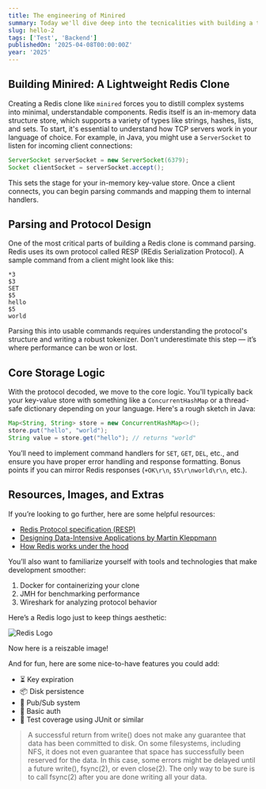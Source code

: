 ```yaml
---
title: The engineering of Minired
summary: Today we'll dive deep into the tecnicalities with building a tool like minired.
slug: hello-2
tags: ['Test', 'Backend']
publishedOn: '2025-04-08T00:00:00Z'
year: '2025'
---
```


## Building Minired: A Lightweight Redis Clone

Creating a Redis clone like `minired` forces you to distill complex systems into minimal, understandable components. Redis itself is an in-memory data structure store, which supports a variety of types like strings, hashes, lists, and sets. To start, it's essential to understand how TCP servers work in your language of choice. For example, in Java, you might use a `ServerSocket` to listen for incoming client connections:

```java
ServerSocket serverSocket = new ServerSocket(6379);
Socket clientSocket = serverSocket.accept();
```

This sets the stage for your in-memory key-value store. Once a client connects, you can begin parsing commands and mapping them to internal handlers.

## Parsing and Protocol Design

One of the most critical parts of building a Redis clone is command parsing. Redis uses its own protocol called RESP (REdis Serialization Protocol). A sample command from a client might look like this:

```text
*3
$3
SET
$5
hello
$5
world
```

Parsing this into usable commands requires understanding the protocol's structure and writing a robust tokenizer. Don't underestimate this step — it’s where performance can be won or lost.

## Core Storage Logic

With the protocol decoded, we move to the core logic. You'll typically back your key-value store with something like a `ConcurrentHashMap` or a thread-safe dictionary depending on your language. Here's a rough sketch in Java:

```java
Map<String, String> store = new ConcurrentHashMap<>();
store.put("hello", "world");
String value = store.get("hello"); // returns "world"
```

You’ll need to implement command handlers for `SET`, `GET`, `DEL`, etc., and ensure you have proper error handling and response formatting. Bonus points if you can mirror Redis responses (`+OK\r\n`, `$5\r\nworld\r\n`, etc.).

## Resources, Images, and Extras

If you’re looking to go further, here are some helpful resources:

- [Redis Protocol specification (RESP)](https://redis.io/docs/reference/protocol-spec/)
- [Designing Data-Intensive Applications by Martin Kleppmann](https://dataintensive.net/)
- [How Redis works under the hood](https://redis.io/docs/)

You’ll also want to familiarize yourself with tools and technologies that make development smoother:

1. Docker for containerizing your clone  
2. JMH for benchmarking performance  
3. Wireshark for analyzing protocol behavior  

Here’s a Redis logo just to keep things aesthetic:

![Redis Logo](https://upload.wikimedia.org/wikipedia/commons/6/64/Logo-redis.svg)


Now here is a reiszable image!

<ResizableImg src="https://upload.wikimedia.org/wikipedia/commons/2/2f/Google_2015_logo.svg" alt="google" desc="Google's Logo!" width={400} height={200} />

And for fun, here are some nice-to-have features you could add:

- ⏳ Key expiration
- 📦 Disk persistence
- 📣 Pub/Sub system
- 🔐 Basic auth
- 🧪 Test coverage using JUnit or similar

> A successful return from write() does not make any guarantee that data has been committed to disk. On some filesystems, including NFS, it does not even guarantee that space has successfully been reserved for the data. In this case, some errors might be delayed until a future write(), fsync(2), or even close(2). The only way to be sure is to call fsync(2) after you are done writing all your data.
